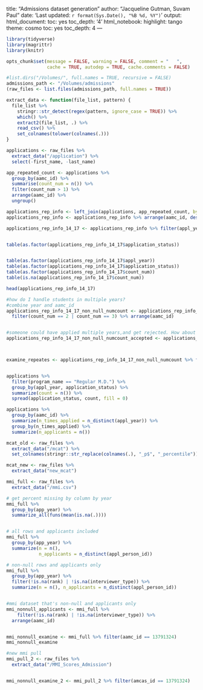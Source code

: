 title: "Admissions dataset generation"
author: "Jacqueline Gutman, Suvam Paul"
date: 'Last updated: `r format(Sys.Date(), "%B %d, %Y") ` '
output:
  html_document:
    toc: yes
    toc_depth: '4'
  html_notebook:
    highlight: tango
    theme: cosmo
    toc: yes
    toc_depth: 4
---

```r
library(tidyverse)
library(magrittr)
library(knitr)

opts_chunk$set(message = FALSE, warning = FALSE, comment = "   ",
               cache = TRUE, autodep = TRUE, cache.comments = FALSE)

#list.dirs("/Volumes/", full.names = TRUE, recursive = FALSE)
admissions_path <- "/Volumes/admissions"
(raw_files <- list.files(admissions_path, full.names = TRUE))
```


```r
extract_data <- function(file_list, pattern) {
  file_list %>%
    stringr::str_detect(regex(pattern, ignore_case = TRUE)) %>%
    which() %>%
    extract2(file_list, .) %>%
    read_csv() %>%
    set_colnames(tolower(colnames(.)))
}

applications <- raw_files %>%
  extract_data("/application") %>%
  select(-first_name, -last_name)

app_repeated_count <- applications %>% 
  group_by(aamc_id) %>% 
  summarise(count_num = n()) %>% 
  filter(count_num > 1) %>% 
  arrange(aamc_id) %>% 
  ungroup()

applications_rep_info <- left_join(applications, app_repeated_count, by = "aamc_id")
applications_rep_info <- applications_rep_info %>% arrange(aamc_id, desc(appl_year))

applications_rep_info_14_17 <- applications_rep_info %>% filter(appl_year == 2014 | appl_year == 2015 | appl_year == 2016 | appl_year == 2017)


table(as.factor(applications_rep_info_14_17$application_status))


table(as.factor(applications_rep_info_14_17$appl_year))
table(as.factor(applications_rep_info_14_17$application_status))
table(as.factor(applications_rep_info_14_17$count_num))
table(is.na(applications_rep_info_14_17$count_num))

head(applications_rep_info_14_17)

#how do I handle students in multiple years? 
#combine year and aamc_id
applications_rep_info_14_17_non_null_numcount <- applications_rep_info_14_17 %>% 
  filter(count_num == 2 | count_num == 3) %>% arrange(aamc_id)


#someone could have applied multiple years,and get rejected. How about someone who got rejected, and then accepted
applications_rep_info_14_17_non_null_numcount_accepted <- applications_rep_info_14_17_non_null_numcount %>% filter(application_status == "Accepted")



examine_repeates <- applications_rep_info_14_17_non_null_numcount %>% filter(aamc_id == 13791324)



```

```r
applications %>%
  filter(program_name == "Regular M.D.") %>%
  group_by(appl_year, application_status) %>%
  summarize(count = n()) %>%
  spread(application_status, count, fill = 0)
```

```r
applications %>% 
  group_by(aamc_id) %>%
  summarize(n_times_applied = n_distinct(appl_year)) %>%
  group_by(n_times_applied) %>%
  summarize(n_applicants = n())
```


```r
mcat_old <- raw_files %>% 
  extract_data("/mcat") %>%
  set_colnames(stringr::str_replace(colnames(.), "_p$", "_percentile"))

mcat_new <- raw_files %>% 
  extract_data("new_mcat")
```

```r

mmi_full <- raw_files %>% 
  extract_data("/mmi.csv")

```

```r
# get percent missing by column by year
mmi_full %>%
  group_by(app_year) %>%
  summarize_all(funs(mean(is.na(.))))


# all rows and applicants included
mmi_full %>%
  group_by(app_year) %>%
  summarize(n = n(),
            n_applicants = n_distinct(appl_person_id))

# non-null rows and applicants only
mmi_full %>% 
  group_by(app_year) %>% 
  filter(!is.na(rank) | !is.na(interviewer_type)) %>%
  summarize(n = n(), n_applicants = n_distinct(appl_person_id))


#mmi dataset that's non-null and applicants only
mmi_nonnull_applicants <- mmi_full %>% 
    filter(!is.na(rank) | !is.na(interviewer_type)) %>% 
  arrange(aamc_id)


mmi_nonnull_examine <- mmi_full %>% filter(aamc_id == 13791324)
mmi_nonnull_examine

```


```r

#new mmi pull
mmi_pull_2 <- raw_files %>% 
  extract_data("/MMI_Scores_Admission")


mmi_nonnull_examine_2 <- mmi_pull_2 %>% filter(amcas_id == 13791324)


```

